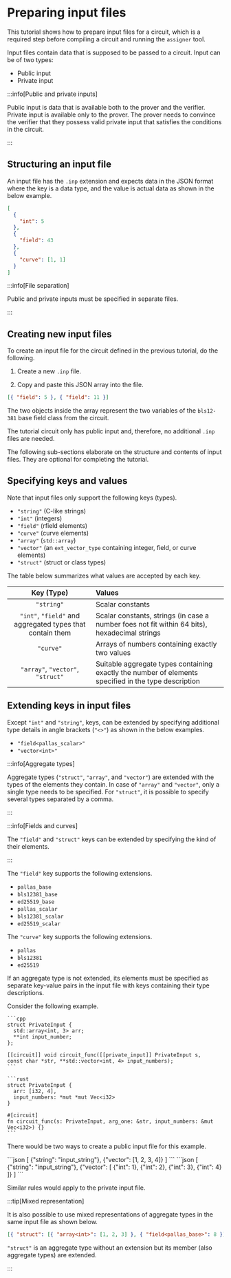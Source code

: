 
# Preparing input files

This tutorial shows how to prepare input files for a circuit, which is a required step before compiling a circuit and running the `assigner` tool.

Input files contain data that is supposed to be passed to a circuit. Input can be of two types:

- Public input
- Private input

:::info[Public and private inputs]

Public input is data that is available both to the prover and the verifier. Private input is available only to the prover. The prover needs to convince the verifier that they possess valid private input that satisfies the conditions in the circuit.

:::

## Structuring an input file

An input file has the `.inp` extension and expects data in the JSON format where the key is a data type, and the value is actual data as shown in the below example.

```json
[
  {
    "int": 5
  },
  {
    "field": 43
  },
  {
    "curve": [1, 1]
  }
]
```

:::info[File separation]

Public and private inputs must be specified in separate files.

:::

## Creating new input files

To create an input file for the circuit defined in the previous tutorial, do the following.

1. Create a new `.inp` file.

2. Copy and paste this JSON array into the file.

```json
[{ "field": 5 }, { "field": 11 }]
```

The two objects inside the array represent the two variables of the `bls12-381` base field class from the circuit.

The tutorial circuit only has public input and, therefore, no additional `.inp` files are needed.

The following sub-sections elaborate on the structure and contents of input files. They are optional for completing the tutorial.

## Specifying keys and values

Note that input files only support the following keys (types).

- `"string"` (C-like strings)
- `"int"` (integers)
- `"field"` (rfield elements)
- `"curve"` (curve elements)
- `"array"` (`std::array`)
- `"vector"` (an `ext_vector_type` containing integer, field, or curve elements)
- `"struct"` (struct or class types)

The table below summarizes what values are accepted by each key.

|                        Key (Type)                         | Values                                                                                               |
| :-------------------------------------------------------: | :--------------------------------------------------------------------------------------------------- |
|                        `"string"`                         | Scalar constants                                                                                     |
| `"int"`, `"field"` and aggregated types that contain them | Scalar constants, strings (in case a number foes not fit within 64 bits), hexadecimal strings        |
|                         `"curve"`                         | Arrays of numbers containing exactly two values                                                      |
|             `"array"`, `"vector"`, `"struct"`             | Suitable aggregate types containing exactly the number of elements specified in the type description |

## Extending keys in input files

Except `"int"` and `"string"`, keys, can be extended by specifying additional type details in angle brackets (`"<>"`) as shown in the below examples.

- `"field<pallas_scalar>"`
- `"vector<int>"`

:::info[Aggregate types]

Aggregate types (`"struct"`, `"array"`, and `"vector"`) are extended with the types of the elements they contain. In case of `"array"` and `"vector"`, only a single type needs to be specified. For `"struct"`, it is possible to specify several types separated by a comma.

:::

:::info[Fields and curves]

The `"field"` and `"struct"` keys can be extended by specifying the kind of their elements.

:::

The `"field"` key supports the following extensions.

- `pallas_base`
- `bls12381_base`
- `ed25519_base`
- `pallas_scalar`
- `bls12381_scalar`
- `ed25519_scalar`

The `"curve"` key supports the following extensions.

- `pallas`
- `bls12381`
- `ed25519`

If an aggregate type is not extended, its elements must be specified as separate key-value pairs in the input file with keys containing their type descriptions.

Consider the following example.

<Tabs groupId='language'>
  <TabItem value='cpp' label='C++'>

    ```cpp
    struct PrivateInput {
      std::array<int, 3> arr;
      **int input_number;
    };

    [[circuit]] void circuit_func([[private_input]] PrivateInput s,
    const char *str, **std::vector<int, 4> input_numbers);
    ```

  </TabItem>
  <TabItem value='rust' label='Rust'>

    ```rust
    struct PrivateInput {
      arr: [i32, 4],
      input_numbers: *mut *mut Vec<i32>
    }

    #[circuit]
    fn circuit_func(s: PrivateInput, arg_one: &str, input_numbers: &mut Vec<i32>) {}
    ```

  </TabItem>
</Tabs>

There would be two ways to create a public input file for this example.

<Tabs>
  <TabItem value='fullSpec' label='With extensions'>
    ```json
    [
      {"string": "input_string"}, 
      {"vector<int>": [1, 2, 3, 4]}
    ]
    ```
  </TabItem>
  <TabItem value='lowSpec' label='Without extensions'>
    ```json
    [
      {"string": "input_string"},
      {"vector": [
        {"int": 1},
        {"int": 2},
        {"int": 3},
        {"int": 4}
      ]}
    ]
    ```
  </TabItem>
</Tabs>

Similar rules would apply to the private input file.

:::tip[Mixed representation]

It is also possible to use mixed representations of aggregate types in the same input file as shown below.

```json
[{ "struct": [{ "array<int>": [1, 2, 3] }, { "field<pallas_base>": 8 }] }]
```

`"struct"` is an aggregate type without an extension but its member (also aggregate types) are extended.

:::
